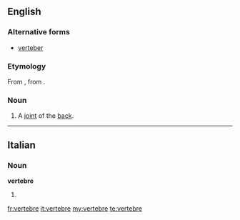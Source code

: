 ==English==

===Alternative forms===
* [[verteber]]

===Etymology===
From {{etyl|fr}} {{term|vertebre|lang=fr}}, from {{etyl|la}} {{term|vertebra|lang=la}}.

===Noun===
{{en-noun}}

# A [[joint]] of the [[back]].
----
==Italian==

===Noun===
'''vertebre''' {{f}}

# {{plural of|vertebra|lang=it}}

[[fr:vertebre]]
[[it:vertebre]]
[[my:vertebre]]
[[te:vertebre]]